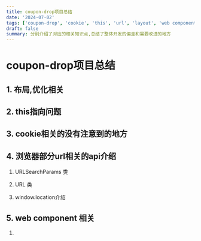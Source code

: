 ```yaml
---
title: coupon-drop项目总结
date: '2024-07-02'
tags: ['coupon-drop', 'cookie', 'this', 'url', 'layout', 'web component']
draft: false
summary: 分别介绍了对应的相关知识点,总结了整体开发的偏差和需要改进的地方
---
```


# coupon-drop项目总结

## 1. 布局,优化相关


## 2. this指向问题


## 3. cookie相关的没有注意到的地方


## 4. 浏览器部分url相关的api介绍
1. URLSearchParams 类

2. URL 类

3. window.location介绍

## 5. web component 相关
1. 